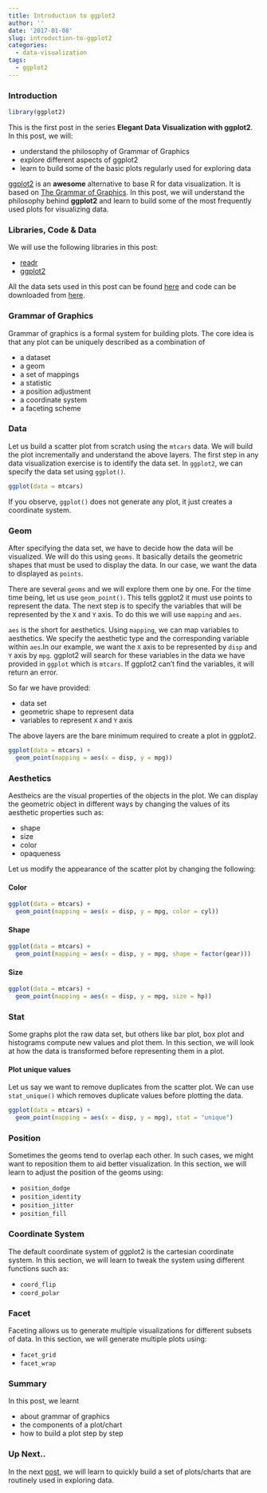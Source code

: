 ```yaml
---
title: Introduction to ggplot2
author: ''
date: '2017-01-08'
slug: introduction-to-ggplot2
categories:
  - data-visualization
tags:
  - ggplot2
---
```


### Introduction

```r
library(ggplot2)
```

This is the first post in the series **Elegant Data Visualization with ggplot2**. In this post, we will:

- understand the philosophy of Grammar of Graphics
- explore different aspects of ggplot2
- learn to build some of the basic plots regularly used for exploring data

[ggplot2](http://ggplot2.tidyverse.org/index.html) is an **awesome** alternative to base R for data visualization. It is based on [The Grammar of Graphics](http://www.springer.com/in/book/9780387245447). In this post, we will understand the philosophy behind **ggplot2** and learn to build some of the most frequently used plots for visualizing data. 

### Libraries, Code & Data

We will use the following libraries in this post:

- [readr](http://readr.tidyverse.org/)
- [ggplot2](http://ggplot2.tidyverse.org/)

All the data sets used in this post can be found [here](https://github.com/rsquaredacademy/datasets) and code can be downloaded from [here](https://gist.github.com/rsquaredacademy/4bc7327c8e921657f90c5101e14a35a7).

### Grammar of Graphics

Grammar of graphics is a formal system for building plots. The core idea is that any plot can be uniquely described as a combination of

- a dataset
- a geom
- a set of mappings
- a statistic
- a position adjustment
- a coordinate system
- a faceting scheme

### Data

Let us build a scatter plot from scratch using the `mtcars` data. We will build the plot incrementally and understand the above layers. The first step in any data visualization exercise is to identify the data set. In `ggplot2`, we can specify the data set using `ggplot()`.

```r
ggplot(data = mtcars) 
```

If you observe, `ggplot()` does not generate any plot, it just creates a coordinate system. 

### Geom

After specifying the data set, we have to decide how the data will be visualized. We will do this using  `geoms`. It basically details the geometric shapes that must be used to display the data. In our case, we want the data to displayed as `points`. 

There are several `geoms` and we will explore them one by one. For the time time being, let us use `geom_point()`. This tells ggplot2 it must use points to represent the data. The next step is to specify the variables that will be represented by the `X` and `Y` axis. To do this we will use `mapping` and `aes`. 

`aes` is the short for aesthetics. Using `mapping`, we can map variables to aesthetics. We specify the aesthetic type and the corresponding variable within `aes`.In our example, we want the `X` axis to be represented by `disp` and `Y` axis by `mpg`. ggplot2 will search for these variables in the data we have provided in `ggplot` which is `mtcars`. If ggplot2 can't find the variables, it will return an error.

So far we have provided:

- data set
- geometric shape to represent data
- variables to represent `X` and `Y` axis

The above layers are the bare minimum required to create a plot in ggplot2.

```r
ggplot(data = mtcars) +
  geom_point(mapping = aes(x = disp, y = mpg))
```

### Aesthetics

Aestheics are the visual properties of the objects in the plot. We can display the geometric object in different ways by changing the values of its aesthetic properties such as:

- shape
- size
- color
- opaqueness

Let us modify the appearance of the scatter plot by changing the following:

#### Color

```r
ggplot(data = mtcars) +
  geom_point(mapping = aes(x = disp, y = mpg, color = cyl))
```

#### Shape

```r
ggplot(data = mtcars) +
  geom_point(mapping = aes(x = disp, y = mpg, shape = factor(gear)))
```

#### Size

```r
ggplot(data = mtcars) +
  geom_point(mapping = aes(x = disp, y = mpg, size = hp))
```

### Stat

Some graphs plot the raw data set, but others like bar plot, box plot and histograms compute new values and plot them. In this section, we will look at how the data is transformed before representing them 
in a plot.

#### Plot unique values

Let us say we want to remove duplicates from the scatter plot. We can use `stat_unique()` which
removes duplicate values before plotting the data.

```r
ggplot(data = mtcars) +
  geom_point(mapping = aes(x = disp, y = mpg), stat = "unique")
```			

### Position

Sometimes the geoms tend to overlap each other. In such cases, we might want to reposition them to
aid better visualization. In this section, we will learn to adjust the position of the geoms using:

- `position_dodge`
- `position_identity`
- `position_jitter`
- `position_fill`

### Coordinate System

The default coordinate system of ggplot2 is the cartesian coordinate system. In this section, 
we will learn to tweak the system using different functions such as: 

- `coord_flip`
- `coord_polar`

### Facet

Faceting allows us to generate multiple visualizations for different subsets of data. In 
this section, we will generate multiple plots using:

- `facet_grid`
- `facet_wrap`

### Summary

In this post, we learnt 

- about grammar of graphics
- the components of a plot/chart
- how to build a plot step by step 

### Up Next..

In the next [post](https://blog.aravindhebbali.com/), we will learn to quickly build a set of plots/charts that are routinely used in exploring data.


